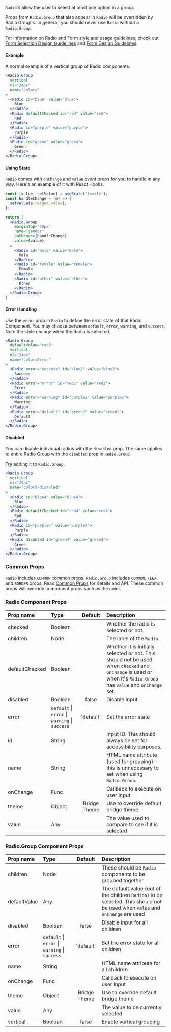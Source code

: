 

`Radio`'s allow the user to select at most one option in a group.

Props from `Radio.Group` that also appear in `Radio` will be overridden by Radio.Group's. In general, you should never use `Radio` without a `Radio.Group`.

For information on Radio and Form style and usage guidelines, check out [Form Selection Design Guidelines](/design/form-selections) and [Form Design Guidelines](/design/forms).

#### Example

A normal example of a vertical group of Radio components. 

```jsx live
<Radio.Group 
  vertical 
  ml="24px"
  name="colors"
>
  <Radio id="blue" value="blue">
    Blue
  </Radio>
  <Radio defaultChecked id="red" value="red">
    Red
  </Radio>
  <Radio id="purple" value="purple">
    Purple
  </Radio>
  <Radio id="green" value="green">
    Green
  </Radio>
</Radio.Group>
```

#### Using State
`Radio` comes with `onChange` and `value` event props for you to handle in any way. Here's an example of it with React Hooks. 

```jsx
const [value, setValue] = useState('female');
const handleChange = (e) => {
  setValue(e.target.value);
};

return (
  <Radio.Group
    marginTop="50px"
    name="gender"
    onChange={handleChange}
    value={value}
  >
    <Radio id="male" value="male">
      Male
    </Radio>
    <Radio id="female" value="female">
      Female
    </Radio>
    <Radio id="other" value="other">
      Other
    </Radio>
  </Radio.Group>
)
```


#### Error Handling
Use the `error` prop in `Radio` to define the error state of that Radio Component. You may choose between `default`, `error`, `warning`, and `success`. Note the style change when the Radio is selected.

```jsx live
<Radio.Group
  defaultValue="red2"
  vertical
  ml="24px"
  name="colorsError"
>
  <Radio error="success" id="blue2" value="blue2">
    Success
  </Radio>
  <Radio error="error" id="red2" value="red2">
    Error
  </Radio>
  <Radio error="warning" id="purple2" value="purple2">
    Warning
  </Radio>
  <Radio error="default" id="green2" value="green2">
    Default
  </Radio>
</Radio.Group>
```

#### Disabled
You can disable individual radios with the `disabled` prop. The same applies to entire Radio Group with the `disabled` prop in `Radio.Group`. 

Try adding it to `Radio.Group`.

```jsx live
<Radio.Group 
  vertical 
  ml="24px" 
  name="colors-disabled"
>
  <Radio id="blue4" value="blue4">
    Blue
  </Radio>
  <Radio defaultChecked id="red4" value="red4">
    Red
  </Radio>
  <Radio id="purple4" value="purple4">
    Purple
  </Radio>
  <Radio disabled id="green4" value="green4">
    Green
  </Radio>
</Radio.Group>
```

### Common Props

`Radio` includes `COMMON` common props. `Radio.Group` includes `COMMON`, `FLEX`, and `BORDER` props. Read [Common Props](/components/common-props) for details and API. These common props will override component props such as the color.

### Radio Component Props

| Prop name      | Type                                                       |   Default    | Description                                                                                                                                                       |
| :------------- | :--------------------------------------------------------- | :----------: | :---------------------------------------------------------------------------------------------------------------------------------------------------------------- |
| checked        | Boolean                                                    |              | Whether the radio is selected or not.                                                                                                                             |
| children       | Node                                                       |              | The label of the `Radio`.                                                                                                                                         |
| defaultChecked | Boolean                                                    |              | Whether it is initially selected or not. This should not be used when `checked` and `onChange` is used or when it's `Radio.Group` has `value` and `onChange` set. |
| disabled       | Boolean                                                    |    false     | Disable input                                                                                                                                                     |
| error          | `default` &#124; `error` &#124; `warning` &#124; `success` |  'default'   | Set the error state                                                                                                                                               |
| id             | String                                                     |              | Input ID. This should always be set for accessibility purposes.                                                                                                   |
| name           | String                                                     |              | HTML name attribute (used for grouping) - this is unnecessary to set when using `Radio.Group`.                                                                    |
| onChange       | Func                                                       |              | Callback to execute on user input                                                                                                                                 |
| theme          | Object                                                     | Bridge Theme | Use to override default bridge theme                                                                                                                              |
| value          | Any                                                        |              | The value used to compare to see if it is selected                                                                                                                |

### Radio.Group Component Props

| Prop name    | Type                                                       |   Default    | Description                                                                                                                   |
| :----------- | :--------------------------------------------------------- | :----------: | :---------------------------------------------------------------------------------------------------------------------------- |
| children     | Node                                                       |              | These should be `Radio` components to be grouped together                                                                     |
| defaultValue | Any                                                        |              | The default value (out of the children `Radio`s) to be selected. This should not be used when `value` and `onChange` are used |
| disabled     | Boolean                                                    |    false     | Disable input for all children                                                                                                |
| error        | `default` &#124; `error` &#124; `warning` &#124; `success` |  'default'   | Set the error state for all children                                                                                          |
| name         | String                                                     |              | HTML name attribute for all children                                                                                          |
| onChange     | Func                                                       |              | Callback to execute on user input                                                                                             |
| theme        | Object                                                     | Bridge Theme | Use to override default bridge theme                                                                                          |
| value        | Any                                                        |              | The value to be currently selected                                                                                            |
| vertical     | Boolean                                                    |    false     | Enable vertical grouping                                                                                                      |
